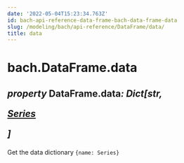```yaml
---
date: '2022-05-04T15:23:34.763Z'
id: bach-api-reference-data-frame-bach-data-frame-data
slug: /modeling/bach/api-reference/DataFrame/data/
title: data
---
```


# bach.DataFrame.data

<div className="property">

<h2 className="signature-property"><span className="type-annotation"><em>property</em></span> <span className="additional-name">DataFrame.</span><span className="name">data</span><span className="type-annotation"><em>: Dict[str, 

 [Series](/docs/modeling/bach/api-reference/Series)

]

</em></span> </h2>


<div className="content">

Get the data dictionary `{name: Series}`


</div>


</div>
